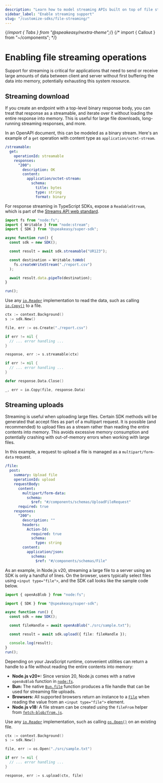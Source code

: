 ```yaml
---
description: "Learn how to model streaming APIs built on top of file streaming."
sidebar_label: "Enable streaming support"
slug: "/customize-sdks/file-streaming/"
---
```


{/*import { Tabs } from "@speakeasy/nextra-theme";*/}
{/* import { Callout } from "~/components"; */}

# Enabling file streaming operations

Support for streaming is critical for applications that need to send or receive large amounts of data between client and server without first buffering the data into memory, potentially exhausting this system resource.

## Streaming download

If you create an endpoint with a top-level binary response body, you can treat that response as a streamable, and iterate over it without loading the entire response into memory.
This is useful for large file downloads, long-running streaming responses, and more.

In an OpenAPI document, this can be modeled as a binary stream. Here's an example of a `get` operation with content type as `application/octet-stream`.

```yaml
/streamable:
  get:
    operationId: streamable
    responses:
      "200":
        description: OK
        content:
          application/octet-stream:
            schema:
              title: bytes
              type: string
              format: binary
```

<div className="Tabs" data-items="['TypeScript', 'Go']">

<div className="TabsTab">

For response streaming in TypeScript SDKs, expose a `ReadableStream`, which is part of the [Streams API web standard](https://developer.mozilla.org/en-US/docs/Web/API/Streams_API/Using_readable_streams).

```typescript
import fs from "node:fs";
import { Writable } from "node:stream";
import { SDK } from "@speakeasy/super-sdk";

async function run() {
  const sdk = new SDK();

  const result = await sdk.streamable("UR123");

  const destination = Writable.toWeb(
    fs.createWriteStream("./report.csv")
  );

  await result.data.pipeTo(destination);
}

run();
```

</div>

<div className="TabsTab">

Use any [`io.Reader`](https://pkg.go.dev/io#Reader) implementation to read the data, such as calling [`io.Copy()`](https://pkg.go.dev/io#Copy) to a file.

```go
ctx := context.Background()
s := sdk.New()

file, err := os.Create("./report.csv")

if err != nil {
  // ... error handling ...
}

response, err := s.streamable(ctx)

if err != nil {
  // ... error handling ...
}

defer response.Data.Close()

_, err = io.Copy(file, response.Data)
```

</div>

</div>

## Streaming uploads

Streaming is useful when uploading large files.
Certain SDK methods will be generated that accept files as part of a multipart request. It is possible (and recommended) to upload files as a stream rather than reading the entire contents into memory.
This avoids excessive memory consumption and potentially crashing with out-of-memory errors when working with large files.

In this example, a request to upload a file is managed as a `multipart/form-data` request.

```yaml
/file:
  post:
    summary: Upload file
    operationId: upload
    requestBody:
      content:
        multipart/form-data:
          schema:
            $ref: "#/components/schemas/UploadFileRequest"
      required: true
    responses:
      "200":
        description: ""
        headers:
          Action-Id:
            required: true
            schema:
              type: string
        content:
          application/json:
            schema:
              $ref: "#/components/schemas/File"
```

<div className="Tabs" data-items="['TypeScript', 'Go']">

<div className="TabsTab">

As an example, in Node.js v20, streaming a large file to a server using an SDK is only a handful of lines. On the browser,
users typically select files using `<input type="file">`, and the SDK call looks like the sample code below.

```typescript
import { openAsBlob } from "node:fs";

import { SDK } from "@speakeasy/super-sdk";

async function run() {
  const sdk = new SDK();

  const fileHandle = await openAsBlob("./src/sample.txt");

  const result = await sdk.upload({ file: fileHandle });

  console.log(result);
}
run();
```

Depending on your JavaScript runtime, convenient utilities can return a handle to a file without reading the entire contents into memory:

- **Node.js v20+:** Since version 20, Node.js comes with a native `openAsBlob` function in [`node:fs`](https://nodejs.org/docs/latest-v20.x/api/fs.html#fsopenasblobpath-options).
- **Bun:** The native [`Bun.file`](https://bun.sh/docs/api/file-io#reading-files-bun-file) function produces a file handle that can be used for streaming file uploads.
- **Browsers:** All supported browsers return an instance to a [`File`](https://developer.mozilla.org/en-US/docs/Web/API/File) when reading the value from an `<input type="file">` element.
- **Node.js v18:** A file stream can be created using the `fileFrom` helper from [`fetch-blob/from.js`](https://www.npmjs.com/package/fetch-blob).

</div>

<div className="TabsTab">

Use any [`io.Reader`](https://pkg.go.dev/io#Reader) implementation, such as calling [`os.Open()`](https://pkg.go.dev/os#Open) on an existing file.

```go
ctx := context.Background()
s := sdk.New()

file, err := os.Open("./src/sample.txt")

if err != nil {
  // ... error handling ...
}

response, err := s.upload(ctx, file)
```

</div>

</div>
